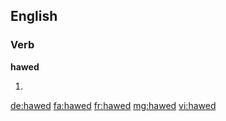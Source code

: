 ==English==

===Verb===
'''hawed'''

# {{en-past of|haw}}

[[de:hawed]]
[[fa:hawed]]
[[fr:hawed]]
[[mg:hawed]]
[[vi:hawed]]